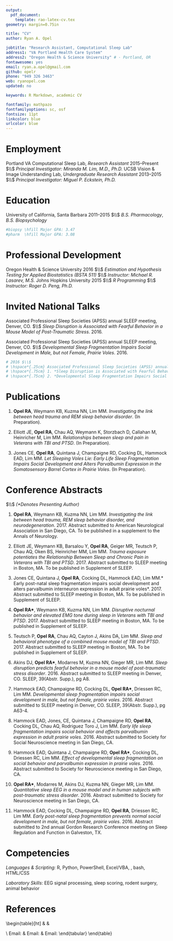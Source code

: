 ```yaml
---
output: 
  pdf_document:
    template: rao-latex-cv.tex
geometry: margin=0.75in

title: "CV"
author: Ryan A. Opel

jobtitle: "Research Assistant, Computational Sleep Lab"
address1: "VA Portland Health Care System"
address2: "Oregon Health & Science University" # · Portland, OR
fontawesome: yes
email: ryan.a.opel@gmail.com
github: opelr
phone: "949 326 3463"
web: ryanopel.com
updated: no

keywords: R Markdown, academic CV

fontfamily: mathpazo
fontfamilyoptions: sc, osf
fontsize: 11pt
linkcolor: blue
urlcolor: blue
---
```


# Employment
\hrule
Portland VA Computational Sleep Lab, *Research Assistant* \hfill $2015$--Present $\\$
*Principal Investigator: Miranda M. Lim, M.D., Ph.D.*
\begin{itemize}
  \setlength\itemsep{-0.25em}
  \item Performed primary data analysis & cleaning, programming, and advanced statistics for this multidisciplinary lab.
  \item Used a combination of R and Python to analyze large repositories of brain electroencephalography (EEG), animal behavior, biometric, and clinical data.
  \item Fostered expertise in animal handling, EEG signal processing, sleep scoring, rodent surgery, and animal behavior.
\end{itemize} 

UCSB Vision & Image Understanding Lab, *Undergraduate Research Assistant* \hfill $2013$--$2015$ $\\$
*Principal Investigator: Miguel P. Eckstein, Ph.D.*
\begin{itemize}
  \setlength\itemsep{-0.25em}
  \item Played a critical role in the development, execution, and debugging of MATLAB-based experiments focusing on machine learning, computer vision, and human-computer visual interfaces.
\end{itemize}
 
# Education
\hrule
University of California, Santa Barbara \hfill $2011$--$2015$ $\\$
*B.S. Pharmacology*, *B.S. Biopsychology*
```r
#biopsy \hfill Major GPA: 3.47
#pharm  \hfill Major GPA: 3.08 
```

# Professional Development
\hrule
Oregon Health & Science University \hfill $2016$ $\\$
*Estimation and Hypothesis Testing for Applied Biostatistics (BSTA 511)* $\\$
*Instructor: Michael R. Lasarev, M.S.* 
\begin{itemize}
  \setlength\itemsep{-0.25em}
  \item Earned an A grade while using R in this Stata-based course.
  \item Tuition covered by Princial Investigator of current employment.
\end{itemize}

Johns Hopkins University \hfill $2015$ $\\$
*R Programming* $\\$
*Instructor: Roger D. Peng, Ph.D.* 
\begin{itemize}
  \item Completed this Coursera course {\em with distinction}, achieving a grade of $99$\%.
\end{itemize}

# Invited National Talks
\hrule

Associated Professional Sleep Societies (APSS) annual SLEEP meeting, Denver, CO. $\\$ 
*Sleep Disruption is Associated with Fearful Behavior in a Mouse Model of Post-Traumatic Stress*. $2016$.

Associated Professional Sleep Societies (APSS) annual SLEEP meeting, Denver, CO. $\\$
*Developmental Sleep Fragmentation Impairs Social Development in Male, but not Female, Prairie Voles*. $2016$.

```r
# 2016 $\\$
# \hspace*{.25cm} Associated Professional Sleep Societies (APSS) annual SLEEP meeting, Denver, CO. $\\$ 
# \hspace*{.75cm} 1. *Sleep Disruption is Associated with Fearful Behavior in a Mouse Model of Post-Traumatic Stress*. $\\$
# \hspace*{.75cm} 2. *Developmental Sleep Fragmentation Impairs Social Development in Male, but not Female, Prairie Voles*.
```

# Publications
\hrule

1. **Opel RA**, Weymann KB, Kuzma NN, Lim MM. *Investigating the link between head trauma and REM sleep behavior disorder*. (In Preparation).

1. Elliott JE, **Opel RA**, Chau AQ, Weymann K, Storzbach D, Callahan M, Heinricher M, Lim MM. *Relationships between sleep and pain in Veterans with TBI and PTSD*. (In Preparation).

1. Jones CE, **Opel RA**, Quintana J, Champaigne RD, Cocking DL, Hammock EAD, Lim MM. *Let Sleeping Voles Lie: Early Life Sleep Fragmentation Impairs Social Development and Alters Parvalbumin Expression in the Somatosensory Barrel Cortex in Prairie Voles*. (In Preparation).


# Conference Abstracts
\hrule $\\$ *(\*Denotes Presenting Author)*

1. **Opel RA**, Weymann KB, Kuzma NN, Lim MM. *Investigating the link between head trauma, REM sleep behavior disorder, and neurodegeneration*. $2017$. Abstract submitted to American Neurological Association in San Diego, CA. To be published in a supplement to the Annals of Neurology.

1. Elliott JE, Weymann KB, Barsalou Y, **Opel RA**, Geiger MR, Teutsch P, Chau AQ, Oken BS, Heinricher MM, Lim MM. *Trauma exposure potentiates the Relationship Between Sleep and Chronic Pain in Veterans with TBI and PTSD*. $2017$. Abstract submitted to SLEEP meeting in Boston, MA. To be published in Supplement of SLEEP.

1. Jones CE, Quintana J, **Opel RA**, Cocking DL, Hammock EAD, Lim MM.* Early post-natal sleep fragmentation impairs social development and alters parvalbumin interneuron expression in adult prairie voles*. $2017$. Abstract submitted to SLEEP meeting in Boston, MA. To be published in Supplement of SLEEP.

1. **Opel RA\***, Weymann KB, Kuzma NN, Lim MM. *Disruptive nocturnal behavior and elevated EMG tone during sleep in Veterans with TBI and PTSD*. $2017$. Abstract submitted to SLEEP meeting in Boston, MA. To be published in Supplement of SLEEP.

1. Teutsch P, **Opel RA**, Chau AQ, Cayton J, Akins DA, Lim MM. *Sleep and behavioral phenotype of a combined mouse model of TBI and PTSD*. $2017$. Abstract submitted to SLEEP meeting in Boston, MA. To be published in Supplement of SLEEP.

1. Akins DJ, **Opel RA\***, Modarres M, Kuzma NN, Gieger MR, Lim MM. *Sleep disruption predicts fearful behavior in a mouse model of post-traumatic stress disorder*. $2016$. Abstract submitted to SLEEP meeting in Denver, CO. SLEEP, $39$(Abstr. Supp.), pg A8.

1. Hammock EAD, Champaigne RD, Cocking DL, **Opel RA\***, Driessen RC, Lim MM. *Developmental sleep fragmentation impairs social development in male, but not female, prairie voles*. $2016$. Abstract submitted to SLEEP meeting in Denver, CO. SLEEP, $39$(Abstr. Supp.), pg A$63$-$4$.

1. Hammock EAD, Jones, CE, Quintana J, Champaigne RD, **Opel RA**, Cocking DL, Chau AQ, Rodriguez Toro J, Lim MM. *Early life sleep fragmentation impairs social behavior and affects parvalbumin expression in adult prairie voles*. $2016$. Abstract submitted to Society for Social Neuroscience meeting in San Diego, CA.

1. Hammock EAD, Quintana J, Champaigne RD, **Opel RA\***, Cocking DL, Driessen RC, Lim MM. *Effect of developmental sleep fragmentation on social behavior and parvalbumin expression in prairie voles*. $2016$. Abstract submitted to Society for Neuroscience meeting in San Diego, CA.

1. **Opel RA\***, Modarres M, Akins DJ, Kuzma NN, Gieger MR, Lim MM. *Quantitative sleep EEG in a mouse model and in human subjects with post-traumatic stress disorder*. $2016$. Abstract submitted to Society for Neuroscience meeting in San Diego, CA.

1. Hammock EAD, Cocking DL, Champaigne RD, **Opel RA**, Driessen RC, Lim MM. *Early post-natal sleep fragmentation prevents normal social development in male, but not female, prairie voles*. $2016$. Abstract submitted to 2nd annual Gordon Research Conference meeting on Sleep Regulation and Function in Galveston, TX.

# Competencies
\hrule

*Languages & Scripting:* \hfill R, Python, PowerShell, Excel/VBA, \LaTeX, bash, HTML/CSS

*Laboratory Skills*: \hfill EEG signal processing, sleep scoring, rodent surgery, animal behavior

# References
\hrule
\begin{table}[ht]
\small
\centering
\begin{tabular}{lll}
\textit{\textbf{Miranda M. Lim, M.D., Ph.D.}} & \textit{\textbf{Mike R. Lasarev, M.S.}} & \textit{\textbf{Mo Modarres, Ph.D.}} \vspace{.07cm} \\ \vspace{.07cm}
\begin{tabular}[c]{@{}l@{}}Assistant Professor,\\ Department of Neurology,\\ Oregon Health \& Science University \\ Staff Physician, Portland VA\end{tabular} & \begin{tabular}[c]{@{}l@{}}Senior Instructor,\\ Department of Public Health,\\ Oregon Health \& Science University \\ Oregon Institute of Occ. Health Sciences\end{tabular} & \begin{tabular}[c]{@{}l@{}}Research Health Scientist,\\  Biomedical Engineering \\ Brain Rehab. Research Center,\\ North FL/South GA VA\end{tabular} \\
Email: \underline{lmir@ohsu.edu} & Email: \underline{lasarevm@ohsu.edu} & Email: \underline{\smash{mo.modarres@va.gov}}
\end{tabular}
\end{table}